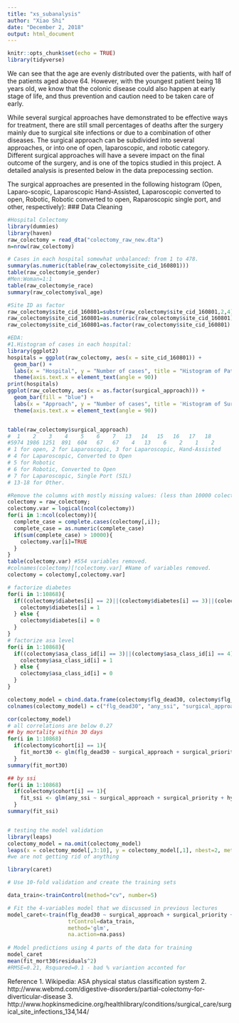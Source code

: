 ```yaml
---
title: "xs_subanalysis"
author: "Xiao Shi"
date: "December 2, 2018"
output: html_document
---
```


```r
knitr::opts_chunk$set(echo = TRUE)
library(tidyverse)
```

We can see that the age are evenly distributed over the patients, with half of the patients aged above 64. However, with the youngest patient being 18 years old, we know that the colonic disease could also happen at early stage of life, and thus prevention and caution need to be taken care of early.

While several surgical approaches have demonstrated to be effective ways for treatment, there are still small percentages of deaths after the surgery mainly due to surgical site infections or due to a combination of other diseases. The surgical approach can be subdivided into several approaches, or into one of open, laparoscopic, and robotic category. Different surgical approaches will have a severe impact on the final outcome of the surgery, and is one of the topics studied in this project. A detailed analysis is presented below in the data prepocessing section.

The surgical approaches are presented in the following histogram (Open, Laparo-scopic, Laparoscopic Hand-Assisted, Laparoscopic converted to open, Robotic, Robotic converted to open, Raparoscopic single port, and other, respectively):
### Data Cleaning
```r
#Hospital Colectomy
library(dummies)
library(haven)
raw_colectomy = read_dta("colectomy_raw_new.dta")
n=nrow(raw_colectomy)

# Cases in each hospital somewhat unbalanced: from 1 to 478.
summary(as.numeric(table(raw_colectomy$site_cid_160801)))
table(raw_colectomy$e_gender)
#Men:Woman=1:1
table(raw_colectomy$e_race)
summary(raw_colectomy$val_age)

#Site ID as factor
raw_colectomy$site_cid_160801=substr(raw_colectomy$site_cid_160801,2,4)
raw_colectomy$site_cid_160801=as.numeric(raw_colectomy$site_cid_160801)
raw_colectomy$site_cid_160801=as.factor(raw_colectomy$site_cid_160801)

#EDA:
#1.Histogram of cases in each hospital:
library(ggplot2)
hospitals = ggplot(raw_colectomy, aes(x = site_cid_160801)) + 
  geom_bar() + 
  labs(x = "Hospital", y = "Number of cases", title = "Histogram of Patients") +
  theme(axis.text.x = element_text(angle = 90))
print(hospitals)
ggplot(raw_colectomy, aes(x = as.factor(surgical_approach))) + 
  geom_bar(fill = "blue") + 
  labs(x = "Approach", y = "Number of cases", title = 'Histogram of Surgical Approaches') +
  theme(axis.text.x = element_text(angle = 90))


table(raw_colectomy$surgical_approach)
#  1    2    3    4    5    6    7   13   14   15   16   17   18 
#5974 1986 1251  891  604   67   67    4   13    6    2    1    2 
# 1 for open, 2 for Laparoscopic, 3 for Laparoscopic, Hand-Assisted
# 4 for Laparoscopic, Converted to Open
# 5 for Robotic
# 6 for Robotic, Converted to Open
# 7 for Laparoscopic, Single Port (SIL)
# 13-18 for Other.

#Remove the columns with mostly missing values: (less than 10000 colectomy cases)
colectomy = raw_colectomy;
colectomy.var = logical(ncol(colectomy))
for(i in 1:ncol(colectomy)){
  complete_case = complete.cases(colectomy[,i]);
  complete_case = as.numeric(complete_case)
  if(sum(complete_case) > 10000){
    colectomy.var[i]=TRUE
  }
}
table(colectomy.var) #554 variables removed.
#colnames(colectomy)[!colectomy.var] #Name of variables removed.
colectomy = colectomy[,colectomy.var]

# factorize diabetes
for(i in 1:10868){
  if((colectomy$diabetes[i] == 2)||(colectomy$diabetes[i] == 3)||(colectomy$diabetes[i] == 4)){
    colectomy$diabetes[i] = 1
  } else {
    colectomy$diabetes[i] = 0
  }
}
# factorize asa level
for(i in 1:10868){
  if((colectomy$asa_class_id[i] == 3)||(colectomy$asa_class_id[i] == 4)||(colectomy$asa_class_id[i] == 5)){
    colectomy$asa_class_id[i] = 1
  } else {
    colectomy$asa_class_id[i] = 0
  }
}

colectomy_model = cbind.data.frame(colectomy$flg_dead30, colectomy$flg_cmp_ssi_any, colectomy$surgical_approach, colectomy$surgical_priority, colectomy$hypertension, colectomy$e_diabetes, colectomy$e_surgical_wound_closure, colectomy$asa_class_id, colectomy$smoker, colectomy$val_bmi)
colnames(colectomy_model) = c("flg_dead30", "any_ssi", "surgical_approach", "surgical_priority", "hypertension", "e_diabetes", "e_surgical_wound_closure", "asa_class_id", "smoker", "bmi")

cor(colectomy_model)
# all correlations are below 0.27
## by mortality within 30 days
for(i in 1:10868)
  if(colectomy$cohort[i] == 1){
    fit_mort30 <- glm(flg_dead30 ~ surgical_approach + surgical_priority + hypertension + e_diabetes + e_surgical_wound_closure + smoker + bmi + asa_class_id, data = colectomy_model)
  }
summary(fit_mort30)

## by ssi
for(i in 1:10868)
  if(colectomy$cohort[i] == 1){
    fit_ssi <- glm(any_ssi ~ surgical_approach + surgical_priority + hypertension + e_diabetes + e_surgical_wound_closure + smoker + bmi + asa_class_id, data = colectomy_model)
  }
summary(fit_ssi)


# testing the model validation
library(leaps)
colectomy_model = na.omit(colectomy_model)
leaps(x = colectomy_model[,3:10], y = colectomy_model[,1], nbest=2, method="Cp")
#we are not getting rid of anything

library(caret)

# Use 10-fold validation and create the training sets

data_train<-trainControl(method="cv", number=5)

# Fit the 4-variables model that we discussed in previous lectures
model_caret<-train(flg_dead30 ~ surgical_approach + surgical_priority + hypertension + e_diabetes + e_surgical_wound_closure + smoker + bmi + asa_class_id, data=colectomy_model,
                   trControl=data_train,
                   method='glm',
                   na.action=na.pass)
  
# Model predictions using 4 parts of the data for training 
model_caret
mean(fit_mort30$residuals^2)
#RMSE=0.21, Rsquared=0.1 - bad % variantion acconted for
```
Reference
1. Wikipedia: ASA physical status classification system
2. http://www.webmd.com/digestive-disorders/partial-colectomy-for-diverticular-disease
3. http://www.hopkinsmedicine.org/healthlibrary/conditions/surgical_care/surgical_site_infections_134,144/
